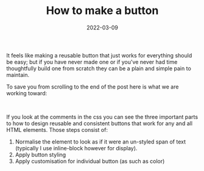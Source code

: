 ﻿---
title: How to make a button
date: 2022-03-09
excerpt: Writing a good button for your website doesn't need to be hard, this post will show you the way!
image: ./button.svg
tags: ["css", "design", "html", "--css-variables"]
---


It feels like making a reusable button that just works for everything should be easy; but if you have never
made one or if you've never had time thoughtfully build one from scratch they can be a plain and simple pain
to maintain.

To save you from scrolling to the end of the post here is what we are working toward:

<FinalDemo id="full-code-example" />
<br />

If you look at the comments in the css you can see the three important parts to how to design reusable and consistent
buttons that work for any and all HTML elements. Those steps consist of:

1. Normalise the element to look as if it were an un-styled span of text (typically I use inline-block however for display).
2. Apply button styling
3. Apply customisation for individual button (as such as color)